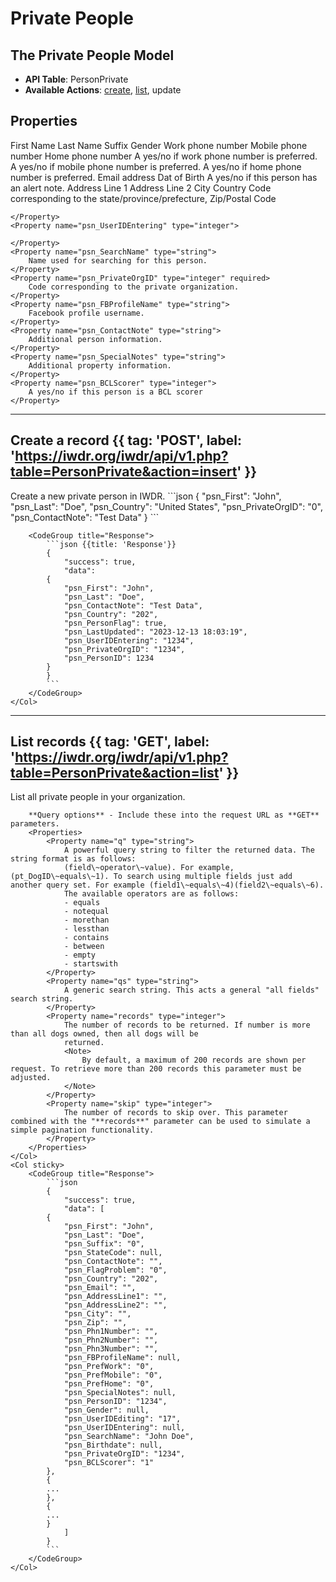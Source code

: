 
# Private People

<AuthChecker />

## The Private People Model
- **API Table**: PersonPrivate
- **Available Actions**: [create](#create-a-record), [list](#list-records), update

## Properties

<Properties>
    <Property name="psn_First" type="string">
        First Name
    </Property>
    <Property name="psn_Last" type="string" required>
        Last Name
    </Property>
    <Property name="psn_Suffix" type="string">
        Suffix
    </Property>
    <Property name="psn_Gender" type="integer">
        Gender
    </Property>
    <Property name="psn_Phn1Number" type="string">
        Work phone number
    </Property>
    <Property name="psn_Phn2Number" type="string">
        Mobile phone number
    </Property>
    <Property name="psn_Phn3Number" type="string">
        Home phone number
    </Property>
    <Property name="psn_PrefWork" type="boolean">
        A yes/no if work phone number is preferred.
    </Property>
    <Property name="psn_PrefMobile" type="boolean">
        A yes/no if mobile phone number is preferred.
    </Property>
    <Property name="psn_PrefHome" type="boolean">
        A yes/no if home phone number is preferred.
    </Property>
    <Property name="psn_Email" type="string">
        Email address
    </Property>
    <Property name="psn_Birthdate" type="datetime">
        Dat of Birth
    </Property>
    <Property name="psn_FlagProblem" type="boolean">
        A yes/no if this person has an alert note.
    </Property>
    <Property name="psn_AddressLine1" type="string">
        Address Line 1
    </Property>
    <Property name="psn_AddressLine2" type="string">
        Address Line 2
    </Property>
    <Property name="psn_City" type="string">
        City
    </Property>
    <Property name="psn_Country" type="integer" required>
        Country
    </Property>
    <Property name="psn_StateCode" type="integer">
        Code corresponding to the state/province/prefecture,
    </Property>
    <Property name="psn_Zip" type="string">
        Zip/Postal Code
    </Property>
    <Property name="psn_UserIDEditing" type="integer">

    </Property>
    <Property name="psn_UserIDEntering" type="integer">

    </Property>
    <Property name="psn_SearchName" type="string">
        Name used for searching for this person.
    </Property>
    <Property name="psn_PrivateOrgID" type="integer" required>
        Code corresponding to the private organization.
    </Property>
    <Property name="psn_FBProfileName" type="string">
        Facebook profile username.
    </Property>
    <Property name="psn_ContactNote" type="string">
        Additional person information.
    </Property>
    <Property name="psn_SpecialNotes" type="string">
        Additional property information.
    </Property>
    <Property name="psn_BCLScorer" type="integer">
        A yes/no if this person is a BCL scorer
    </Property>
</Properties>

---

## Create a record {{ tag: 'POST', label: 'https://iwdr.org/iwdr/api/v1.php?table=PersonPrivate&action=insert' }}

<Row>
    <Col>
        Create a new private person in IWDR.
    </Col>
    <Col sticky>
        <CodeGroup title="Request Body">
            ```json
            {
                "psn_First": "John",
                "psn_Last": "Doe",
                "psn_Country": "United States",
                "psn_PrivateOrgID": "0",
                "psn_ContactNote": "Test Data"
            }
            ```
        </CodeGroup>

        <CodeGroup title="Response">
            ```json {{title: 'Response'}}
            {
                "success": true,
                "data":
            {
                "psn_First": "John",
                "psn_Last": "Doe",
                "psn_ContactNote": "Test Data",
                "psn_Country": "202",
                "psn_PersonFlag": true,
                "psn_LastUpdated": "2023-12-13 18:03:19",
                "psn_UserIDEntering": "1234",
                "psn_PrivateOrgID": "1234",
                "psn_PersonID": 1234
            }
            }
            ```
        </CodeGroup>
    </Col>
</Row>

---

## List records {{ tag: 'GET', label: 'https://iwdr.org/iwdr/api/v1.php?table=PersonPrivate&action=list' }}

<Row>
    <Col>
        List all private people in your organization.

        **Query options** - Include these into the request URL as **GET** parameters.
        <Properties>
            <Property name="q" type="string">
                A powerful query string to filter the returned data. The string format is as follows:
                (field\~operator\~value). For example, (pt_DogID\~equals\~1). To search using multiple fields just add another query set. For example (field1\~equals\~4)(field2\~equals\~6).
                The available operators are as follows:
                - equals
                - notequal
                - morethan
                - lessthan
                - contains
                - between
                - empty
                - startswith
            </Property>
            <Property name="qs" type="string">
                A generic search string. This acts a general "all fields" search string.
            </Property>
            <Property name="records" type="integer">
                The number of records to be returned. If number is more than all dogs owned, then all dogs will be
                returned.
                <Note>
                    By default, a maximum of 200 records are shown per request. To retrieve more than 200 records this parameter must be adjusted.
                </Note>
            </Property>
            <Property name="skip" type="integer">
                The number of records to skip over. This parameter combined with the "**records**" parameter can be used to simulate a simple pagination functionality.
            </Property>
        </Properties>
    </Col>
    <Col sticky>
        <CodeGroup title="Response">
            ```json
            {
                "success": true,
                "data": [
            {
                "psn_First": "John",
                "psn_Last": "Doe",
                "psn_Suffix": "0",
                "psn_StateCode": null,
                "psn_ContactNote": "",
                "psn_FlagProblem": "0",
                "psn_Country": "202",
                "psn_Email": "",
                "psn_AddressLine1": "",
                "psn_AddressLine2": "",
                "psn_City": "",
                "psn_Zip": "",
                "psn_Phn1Number": "",
                "psn_Phn2Number": "",
                "psn_Phn3Number": "",
                "psn_FBProfileName": null,
                "psn_PrefWork": "0",
                "psn_PrefMobile": "0",
                "psn_PrefHome": "0",
                "psn_SpecialNotes": null,
                "psn_PersonID": "1234",
                "psn_Gender": null,
                "psn_UserIDEditing": "17",
                "psn_UserIDEntering": null,
                "psn_SearchName": "John Doe",
                "psn_Birthdate": null,
                "psn_PrivateOrgID": "1234",
                "psn_BCLScorer": "1"
            },
            {
            ...
            },
            {
            ...
            }
                ]
            }
            ```
        </CodeGroup>
    </Col>
</Row>

